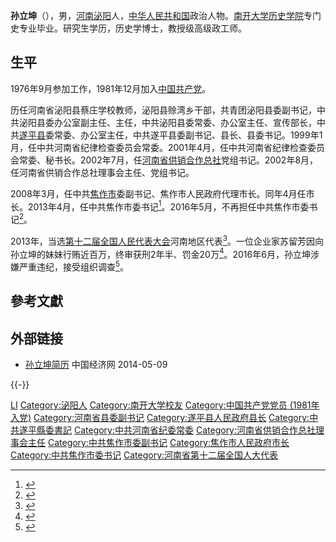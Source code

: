 '''孙立坤'''（{{bd|1957年|10月|}}），男，[[河南|河南]][[泌阳|泌阳]]人，[[中华人民共和国|中华人民共和国]]政治人物。[[南开大学历史学院|南开大学历史学院]]专门史专业毕业。研究生学历，历史学博士，教授级高级政工师。

== 生平 ==
1976年9月参加工作，1981年12月加入[[中国共产党|中国共产党]]。

历任河南省泌阳县蔡庄学校教师，泌阳县赊湾乡干部，共青团泌阳县委副书记，中共泌阳县委办公室副主任、主任，中共泌阳县委常委、办公室主任、宣传部长，中共[[遂平县|遂平县]]委常委、办公室主任，中共遂平县委副书记、县长、县委书记。1999年1月，任中共河南省纪律检查委员会常委。2001年4月，任中共河南省纪律检查委员会常委、秘书长。2002年7月，任[[河南省供销合作总社|河南省供销合作总社]]党组书记。2002年8月，任河南省供销合作总社理事会主任、党组书记。

2008年3月，任中共[[焦作市|焦作市]]委副书记、焦作市人民政府代理市长。同年4月任市长。2013年4月，任中共焦作市委书记<ref>{{cite web|accessdate=2014-06-08|url=http://www.ce.cn/xwzx/gnsz/gdxw/201304/16/t20130416_24295329.shtml|title=孙立坤任河南焦作市委书记 路国贤不再担任|publisher=中国经济网|archive-url=https://web.archive.org/web/20150102183728/http://www.ce.cn/xwzx/gnsz/gdxw/201304/16/t20130416_24295329.shtml|archive-date=2015-01-02|dead-url=yes}}</ref>。2016年5月，不再担任中共焦作市委书记<ref>{{cite web|accessdate=2016-05-16|url=http://www.thepaper.cn/newsDetail_forward_1469033|title=河南省一天内集中任命平顶山信阳许昌安阳焦作5市市委书记|publisher=澎湃新闻|archive-date=2016-06-10|archive-url=https://web.archive.org/web/20160610133903/http://www.thepaper.cn/newsDetail_forward_1469033|dead-url=no}}</ref>。

2013年，当选[[第十二届全国人民代表大会|第十二届全国人民代表大会]]河南地区代表<ref>{{cite news|title=全国人大代表信息-孙立坤|url=http://210.82.31.1:8084/delegate/viewDelegate.action?dbid=121405|accessdate=2013-04-05|newspaper=全国人大网|deadurl=yes|archiveurl=https://web.archive.org/web/20150102182521/http://www.npc.gov.cn/delegate/viewDelegate.action?dbid=121405|archivedate=2015-01-02}}</ref>。一位企业家苏留芳因向孙立坤的妹妹行贿近百万，终审获刑2年半、罚金20万<ref>{{Cite web|url=http://news.sina.com.cn/c/2018-07-03/doc-ihevauxi3646868.shtml|title=一年67次批示反腐的市委书记 对妹妹却纵容了|accessdate=2018-07-03|work=新浪新闻|archive-date=2019-05-02|archive-url=https://web.archive.org/web/20190502180527/http://news.sina.com.cn/c/2018-07-03/doc-ihevauxi3646868.shtml|dead-url=no}}</ref>。2016年6月，孙立坤涉嫌严重违纪，接受组织调查<ref>{{cite web|url=http://www.thepaper.cn/newsDetail_forward_1483932|title=河南焦作原市委书记孙立坤接受调查，涉嫌严重违纪|publisher=澎湃新闻|accessdate=2016-06-14|archive-date=2019-05-02|archive-url=https://web.archive.org/web/20190502180514/http://www.thepaper.cn/newsDetail_forward_1483932|dead-url=no}}</ref>。

== 參考文獻 ==
{{reflist}}

== 外部链接 ==
* [http://district.ce.cn/newarea/sddy/201304/18/t20130418_24303114_1.shtml  孙立坤简历] {{Wayback|url=http://district.ce.cn/newarea/sddy/201304/18/t20130418_24303114_1.shtml |date=20190502171003 }} 中国经济网 2014-05-09

{{-}}
{{start box}}
{{s-ppo|cpc}}
{{s-before|[[路国贤|路国贤]]}}
{{s-title|[[中国共产党焦作市委员会|中国共产党焦作市委员会]]书记|2013年4月－2016年5月}}
{{s-after|[[王小平_(官员)|王小平]]}}
{{s-gov|prc}}
{{s-before|[[路国贤|路国贤]]}}
{{s-title|[[焦作市人民政府|焦作市人民政府]]市长|2008年3月－2013年4月}}
{{s-after|[[张文深|张文深]]}}
{{end box}}

{{中共十八大以来的反腐败工作}}

{{Authority control}}
{{DEFAULTSORT:SUN}}
[[Category:孙姓|LI]]
[[Category:泌阳人|Category:泌阳人]]
[[Category:南开大学校友|Category:南开大学校友]]
[[Category:中国共产党党员_(1981年入党)|Category:中国共产党党员 (1981年入党)]]
[[Category:河南省县委副书记|Category:河南省县委副书记]]
[[Category:遂平县人民政府县长|Category:遂平县人民政府县长]]
[[Category:中共遂平縣委書記|Category:中共遂平縣委書記]]
[[Category:中共河南省纪委常委|Category:中共河南省纪委常委]]
[[Category:河南省供销合作总社理事会主任|Category:河南省供销合作总社理事会主任]]
[[Category:中共焦作市委副书记|Category:中共焦作市委副书记]]
[[Category:焦作市人民政府市长|Category:焦作市人民政府市长]]
[[Category:中共焦作市委书记|Category:中共焦作市委书记]]
[[Category:河南省第十二届全国人大代表|Category:河南省第十二届全国人大代表]]